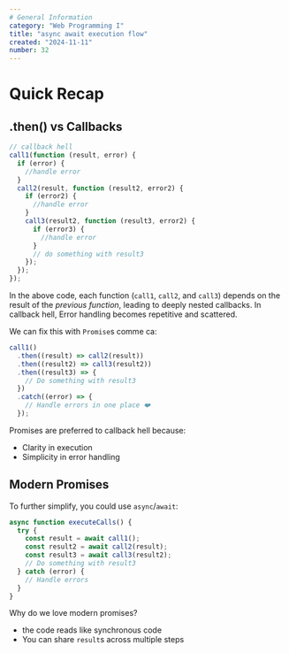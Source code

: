 ```yaml
---
# General Information
category: "Web Programming I"
title: "async await execution flow"
created: "2024-11-11"
number: 32
---
```


# Quick Recap

## .then() vs Callbacks

```js
// callback hell
call1(function (result, error) {
  if (error) {
    //handle error
  }
  call2(result, function (result2, error2) {
    if (error2) {
      //handle error
    }
    call3(result2, function (result3, error2) {
      if (error3) {
        //handle error
      }
      // do something with result3
    });
  });
});
```

In the above code, each function (`call1`, `call2`, and `call3`) depends on the result of the _previous function_, leading to deeply nested callbacks. In callback hell, Error handling becomes repetitive and scattered.

We can fix this with `Promise`s comme ca:

```js
call1()
  .then((result) => call2(result))
  .then((result2) => call3(result2))
  .then((result3) => {
    // Do something with result3
  })
  .catch((error) => {
    // Handle errors in one place ❤️
  });
```

Promises are preferred to callback hell because:

- Clarity in execution
- Simplicity in error handling

## Modern Promises

To further simplify, you could use `async`/`await`:

```js
async function executeCalls() {
  try {
    const result = await call1();
    const result2 = await call2(result);
    const result3 = await call3(result2);
    // Do something with result3
  } catch (error) {
    // Handle errors
  }
}
```

Why do we love modern promises?

- the code reads like synchronous code
- You can share `result`s across multiple steps
